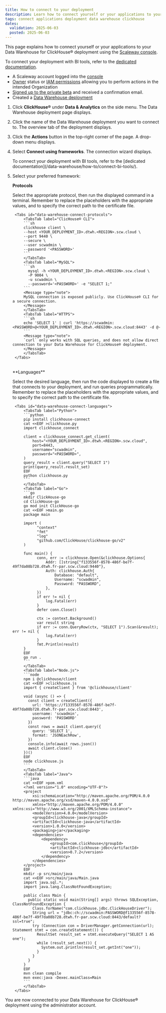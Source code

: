 ```yaml
---
title: How to connect to your deployment
description: Learn how to connect yourself or your applications to your Scaleway Data Warehouse for ClickHouse® deployment.
tags: connect applications deployment data warehouse clickhouse
dates:
  validation: 2025-06-03
  posted: 2025-06-03
---
```



This page explains how to connect yourself or your applications to your Data Warehouse for ClickHouse® deployment using the [Scaleway console](https://account.scaleway.com/?service=elements).

To connect your deployment with BI tools, refer to the [dedicated documentation](/data-warehouse/how-to/connect-bi-tools/).

<Requirements />

- A Scaleway account logged into the [console](https://account.scaleway.com/?service=elements)
- [Owner](/iam/concepts/#owner) status or [IAM permissions](/iam/concepts/#permission) allowing you to perform actions in the intended Organization
- [Signed up to the private beta](https://www.scaleway.com/fr/betas/) and received a confirmation email.
- Created a [Data Warehouse deployment](/data-warehouse/how-to/create-deployment/)

1. Click **ClickHouse®** under **Data & Analytics** on the side menu. The Data Warehouse deployment page displays.

2. Click the name of the Data Warehouse deployment you want to connect to. The overview tab of the deployment displays.

3. Click the **Actions** button in the top-right corner of the page. A drop-down menu displays.

4. Select **Connect using frameworks**. The connection wizard displays. 

    <Message type="note">
    To connect your deployment with BI tools, refer to the [dedicated documentation](/data-warehouse/how-to/connect-bi-tools/).
    </Message>

5. Select your preferred framework:

    **Protocols**

    Select the appropriate protocol, then run the displayed command in a terminal. Remember to replace the placeholders with the appropriate values, and to specify the correct path to the certificate file.

        <Tabs id="data-warehouse-connect-protocols">
            <TabsTab label="ClicHouse® CLI">
            ```sh
            clickhouse client \
            --host <YOUR_DEPLOYMENT_ID>.dtwh.<REGION>.scw.cloud \
            --port 9440 \
            --secure \
            --user scwadmin \
            --password '<PASSWORD>'
            ```
            </TabsTab>
            <TabsTab label="MySQL">
            ```sh
              mysql -h <YOUR_DEPLOYMENT_ID>.dtwh.<REGION>.scw.cloud \
              -P 9004 \
              -u scwadmin \
              --password='<PASSWORD>' -e "SELECT 1;"
            ```
            <Message type="note">
            MySQL connection is exposed publicly. Use ClickHouse® CLI for a secure connection.
            </Message>
            </TabsTab>
            <TabsTab label="HTTPS">
            ```sh
            echo 'SELECT 1' | curl 'https://scwadmin:<PASSWORD>@<YOUR_DEPLOYMENT_ID>.dtwh.<REGION>.scw.cloud:8443' -d @-
            ```
            <Message type="note">
            `curl` only works with SQL queries, and does not allow direct connection to your Data Warehouse for ClickHouse® deployment.
            </Message>
            </TabsTab>
        </Tabs>
      <br/>
      **Languages**

      Select the desired language, then run the code displayed to create a file that connects to your deployment, and run queries programmatically. Remember to replace the placeholders with the appropriate values, and to specify the correct path to the certificate file.

        <Tabs id="data-warehouse-connect-languages">
            <TabsTab label="Python">
            ```python
            pip install clickhouse-connect
            cat <<EOF >clickhouse.py
            import clickhouse_connect

            client = clickhouse_connect.get_client(
                host="<YOUR_DEPLOYMENT_ID>.dtwh.<REGION>.scw.cloud",
                port=8443,
                username="scwadmin",
                password="<PASSWORD>",
            )
            query_result = client.query("SELECT 1")
            print(query_result.result_set)
            EOF
            python clickhouse.py
            ```
            </TabsTab>
            <TabsTab label="Go">
            ```go
            mkdir ClickHouse-go
            cd ClickHouse-go
            go mod init ClickHouse-go
            cat <<EOF >main.go
            package main

            import (
                  "context"
                  "fmt"
                  "log"
                  "github.com/ClickHouse/clickhouse-go/v2"
            )

            func main() {
                  conn, err := clickhouse.Open(&clickhouse.Options{
                      Addr: []string{"f133556f-8578-486f-be7f-49f7da08b728.dtwh.fr-par.scw.cloud:9440"},
                      Auth: clickhouse.Auth{
                          Database: "default",
                          Username: "scwadmin",
                          Password: "PASSWORD",
                      },
                  })
                  if err != nil {
                      log.Fatal(err)
                  }
                  defer conn.Close()

                  ctx := context.Background()
                  var result string
                  if err := conn.QueryRow(ctx, "SELECT 1").Scan(&result); err != nil {
                      log.Fatal(err)
                  }
                  fmt.Println(result)
            }
            EOF
            go run .
            ```
            </TabsTab>
            <TabsTab label="Node.js">
            ```node
            npm i @clickhouse/client
            cat <<EOF >clickhouse.js
            import { createClient } from '@clickhouse/client'

            void (async () => {
              const client = createClient({
                url: 'https://f133556f-8578-486f-be7f-49f7da08b728.dtwh.fr-par.scw.cloud:8443',
                username: 'scwadmin',
                password: 'PASSWORD'
              })
              const rows = await client.query({
                query: 'SELECT 1',
                format: 'JSONEachRow',
              })
              console.info(await rows.json())
              await client.close()
            })()
            EOF
            node clickhouse.js
            ```
            </TabsTab>
            <TabsTab label="Java">
            ```java
            cat <<EOF >pom.xml
            <?xml version="1.0" encoding="UTF-8"?>
            <project
                xsi:schemaLocation="http://maven.apache.org/POM/4.0.0 http://maven.apache.org/xsd/maven-4.0.0.xsd"
                xmlns="http://maven.apache.org/POM/4.0.0" xmlns:xsi="http://www.w3.org/2001/XMLSchema-instance">
                <modelVersion>4.0.0</modelVersion>
                <groupId>clickhouse-java</groupId>
                <artifactId>clickhouse-java</artifactId>
                <version>1.0.0</version>
                <packaging>jar</packaging>
                <dependencies>
                    <dependency>
                        <groupId>com.clickhouse</groupId>
                        <artifactId>clickhouse-jdbc</artifactId>
                        <version>0.7.2</version>
                    </dependency>
                </dependencies>
            </project>
            EOF
            mkdir -p src/main/java
            cat <<EOF >src/main/java/Main.java
            import java.sql.*;
            import java.lang.ClassNotFoundException;

            public class Main {
              public static void main(String[] args) throws SQLException, ClassNotFoundException {
                Class.forName("com.clickhouse.jdbc.ClickHouseDriver");
                String url = "jdbc:ch://scwadmin:PASSWORD@f133556f-8578-486f-be7f-49f7da08b728.dtwh.fr-par.scw.cloud:8443/default?ssl=true";
                try (Connection con = DriverManager.getConnection(url); Statement stmt = con.createStatement()) {
                  ResultSet result_set = stmt.executeQuery("SELECT 1 AS one");
                  while (result_set.next()) {
                    System.out.println(result_set.getInt("one"));
                  }
                }
              }
            }
            EOF
            mvn clean compile
            mvn exec:java -Dexec.mainClass=Main
            ```
            </TabsTab>
        </Tabs>

You are now connected to your Data Warehouse for ClickHouse® deployment using the administrator account.
